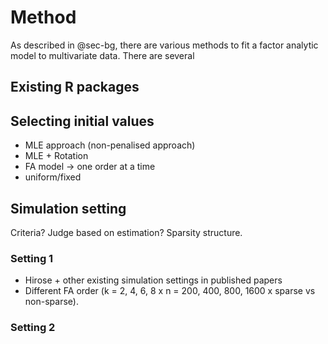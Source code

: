 # Method {#sec-method}

As described in @sec-bg, there are various methods to fit a factor analytic model to multivariate data. There are several 

## Existing R packages

## Selecting initial values 

- MLE approach (non-penalised approach)
- MLE + Rotation
- FA model -> one order at a time
- uniform/fixed 


## Simulation setting 

Criteria? Judge based on estimation? Sparsity structure.


### Setting 1

- Hirose + other existing simulation settings in published papers
- Different FA order (k = 2, 4, 6, 8 x n = 200, 400, 800, 1600 x sparse vs non-sparse).



### Setting 2



